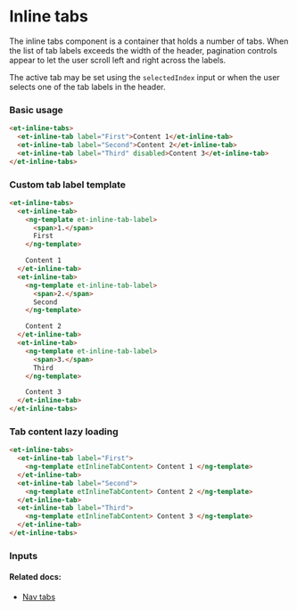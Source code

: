 # Inline tabs

The inline tabs component is a container that holds a number of tabs. When the list of tab labels exceeds the width of the header, pagination controls appear to let the user scroll left and right across the labels.

The active tab may be set using the `selectedIndex` input or when the user selects one of the tab labels in the header.

### Basic usage

```html
<et-inline-tabs>
  <et-inline-tab label="First">Content 1</et-inline-tab>
  <et-inline-tab label="Second">Content 2</et-inline-tab>
  <et-inline-tab label="Third" disabled>Content 3</et-inline-tab>
</et-inline-tabs>
```

### Custom tab label template

```html
<et-inline-tabs>
  <et-inline-tab>
    <ng-template et-inline-tab-label>
      <span>1.</span>
      First
    </ng-template>

    Content 1
  </et-inline-tab>
  <et-inline-tab>
    <ng-template et-inline-tab-label>
      <span>2.</span>
      Second
    </ng-template>

    Content 2
  </et-inline-tab>
  <et-inline-tab>
    <ng-template et-inline-tab-label>
      <span>3.</span>
      Third
    </ng-template>

    Content 3
  </et-inline-tab>
</et-inline-tabs>
```

### Tab content lazy loading

```html
<et-inline-tabs>
  <et-inline-tab label="First">
    <ng-template etInlineTabContent> Content 1 </ng-template>
  </et-inline-tab>
  <et-inline-tab label="Second">
    <ng-template etInlineTabContent> Content 2 </ng-template>
  </et-inline-tab>
  <et-inline-tab label="Third">
    <ng-template etInlineTabContent> Content 3 </ng-template>
  </et-inline-tab>
</et-inline-tabs>
```


### Inputs

<ArgsTable story={PRIMARY_STORY} />

#### Related docs:

- [Nav tabs](/docs/components-tabs-navigation--default)
